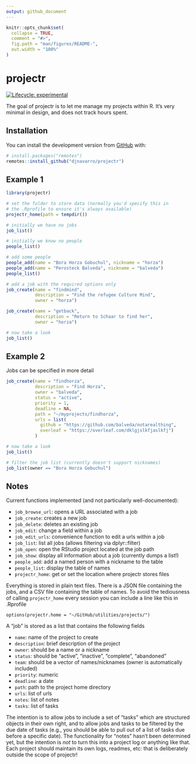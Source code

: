 ```yaml
---
output: github_document
---
```


<!-- README.md is generated from README.Rmd. Please edit that file -->

```r
knitr::opts_chunk$set(
  collapse = TRUE,
  comment = "#>",
  fig.path = "man/figures/README-",
  out.width = "100%"
)
```
# projectr

<!-- badges: start -->
[![Lifecycle: experimental](https://img.shields.io/badge/lifecycle-experimental-orange.svg)](https://www.tidyverse.org/lifecycle/#experimental)
<!-- badges: end -->

The goal of projectr is to let me manage my projects within R. It's very minimal in design, and does not track hours spent. 

## Installation

You can install the development version from [GitHub](https://github.com/) with:

``` r
# install.packages("remotes")
remotes::install_github("djnavarro/projectr")
```
## Example 1

```r
library(projectr)

# set the folder to store data (normally you'd specify this in
# the .Rprofile to ensure it's always available)
projectr_home(path = tempdir())

# initially we have no jobs
job_list()

# initially we know no people
people_list()

# add some people
people_add(name = "Bora Horza Gobuchul", nickname = "horza")
people_add(name = "Perosteck Balveda", nickname = "balveda")
people_list()

# add a job with the required options only
job_create(name = "findmind", 
           description = "Find the refugee Culture Mind", 
           owner = "horza")

job_create(name = "getback", 
           description = "Return to Schaar to find her", 
           owner = "horza")

# now take a look
job_list()
```

## Example 2

Jobs can be specified in more detail

```r
job_create(name = "findhorza", 
           description = "Find Horza", 
           owner = "balveda",
           status = "active",
           priority = 1,
           deadline = NA,
           path = "~/myprojects/findhorza",
           urls = list(
             github = "https://github.com/balveda/notarealthing",
             overleaf = "https://overleaf.com/dklgjslkfjaslkfj")
           )

# now take a look
job_list()

# filter the job list (currently doesn't support nicknames)
job_list(owner == "Bora Horza Gobuchul")
```

## Notes

Current functions implemented (and not particularly well-documented):

- `job_browse_url`: opens a URL associated with a job
- `job_create`: creates a new job
- `job_delete`: deletes an existing job
- `job_edit`: change a field within a job
- `job_edit_urls`: convenience function to edit a urls within a job
- `job_list`: list all jobs (allows filtering via dplyr::filter)
- `job_open`: open the RStudio project located at the job path
- `job_show`: display all information about a job (currently dumps a list!)
- `people_add`: add a named person with a nickname to the table
- `people_list`: display the table of names
- `projectr_home`: get or set the location where projectr stores files

Everything is stored in plain text files. There is a JSON file containing the jobs, and a CSV file containing the table of names. To avoid the tediousness of calling `projectr_home` every session you can include a line like this in .Rprofile

```
options(projectr.home = "~/GitHub/utilities/projects/")
```

A "job" is stored as a list that contains the following fields

- `name`: name of the project to create
- `description`: brief description of the project
- `owner`: should be a name or a nickname
- `status`: should be "active", "inactive", "complete", "abandoned"
- `team`: should be a vector of names/nicknames (owner is automatically included)
- `priority`: numeric
- `deadline`: a date
- `path`: path to the project home directory
- `urls`: list of urls
- `notes`: list of notes
- `tasks`: list of tasks

The intention is to allow jobs to include a set of "tasks" which are structured objects in their own right, and to allow jobs and tasks to be filtered by the due date of tasks (e.g., you should be able to pull out of a list of tasks due before a specific date). The functionality for "notes" hasn't been determined yet, but the intention is *not* to turn this into a project log or anything like that. Each project should maintain its own logs, readmes, etc: that is deliberately outside the scope of projectr!


